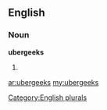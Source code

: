 ==English==

===Noun===
'''ubergeeks'''

# {{plural of|[[ubergeek]]}}

[[Category:English plurals]]

[[ar:ubergeeks]]
[[my:ubergeeks]]